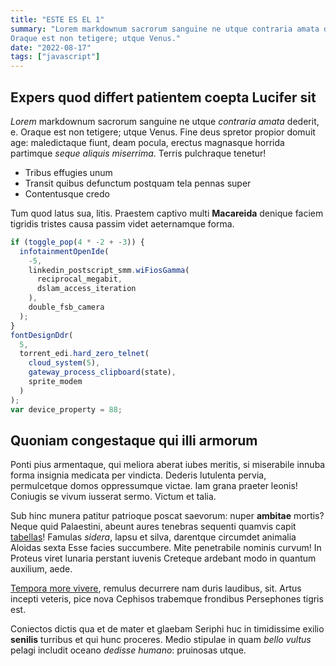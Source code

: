 ```yaml
---
title: "ESTE ES EL 1"
summary: "Lorem markdownum sacrorum sanguine ne utque contraria amata dederit, e.
Oraque est non tetigere; utque Venus."
date: "2022-08-17"
tags: ["javascript"]
---
```


## Expers quod differt patientem coepta Lucifer sit

_Lorem_ markdownum sacrorum sanguine ne utque _contraria amata_ dederit, e.
Oraque est non tetigere; utque Venus. Fine deus spretor propior domuit age:
maledictaque fiunt, deam pocula, erectus magnasque horrida partimque _seque
aliquis miserrima_. Terris pulchraque tenetur!

- Tribus effugies unum
- Transit quibus defunctum postquam tela pennas super
- Contentusque credo

Tum quod latus sua, litis. Praestem captivo multi **Macareida** denique faciem
tigridis tristes causa passim videt aeternamque forma.

```js
if (toggle_pop(4 * -2 + -3)) {
  infotainmentOpenIde(
    -5,
    linkedin_postscript_smm.wiFiosGamma(
      reciprocal_megabit,
      dslam_access_iteration
    ),
    double_fsb_camera
  );
}
fontDesignDdr(
  5,
  torrent_edi.hard_zero_telnet(
    cloud_system(5),
    gateway_process_clipboard(state),
    sprite_modem
  )
);
var device_property = 88;
```

## Quoniam congestaque qui illi armorum

Ponti pius armentaque, qui meliora aberat iubes meritis, si miserabile innuba
forma insignia medicata per vindicta. Dederis lutulenta pervia, permulcetque
domos oppressumque victae. Iam grana praeter leonis! Coniugis se vivum iusserat
sermo. Victum et talia.

Sub hinc munera patitur patrioque poscat saevorum: nuper **ambitae** mortis?
Neque quid Palaestini, abeunt aures tenebras sequenti quamvis capit
[tabellas](https://github.com/josemiguel-alvarez/simple-remix-blog)! Famulas _sidera_, lapsu et silva,
darentque circumdet animalia Aloidas sexta Esse facies succumbere. Mite
penetrabile nominis curvum! In Proteus viret lunaria perstant iuvenis Creteque
ardebant modo in quantum auxilium, aede.

[Tempora more vivere](https://github.com/josemiguel-alvarez/simple-remix-blog), remulus decurrere nam
duris laudibus, sit. Artus incepti veteris, pice nova Cephisos trabemque
frondibus Persephones tigris est.

Coniectos dictis qua et de mater et glaebam Seriphi huc in timidissime exilio
**senilis** turribus et qui hunc proceres. Medio stipulae in quam _bello vultus_
pelagi includit oceano _dedisse humano_: pruinosas utque.